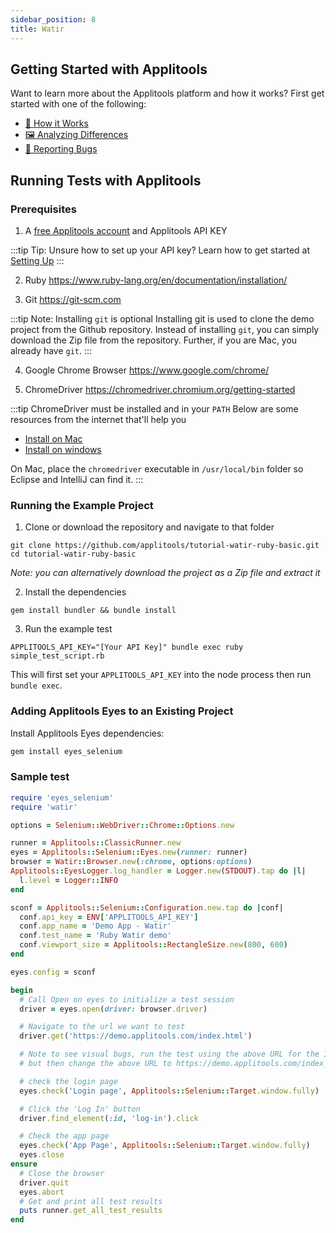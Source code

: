 ```yaml
---
sidebar_position: 8
title: Watir
---
```


## Getting Started with Applitools

Want to learn more about the Applitools platform and how it works? First get started with one of the following:

* [🤖 How it Works](/overview/how-it-works.html)
* [🖼 Analyzing Differences](/overview/analyzing-differences.html)
* [🐞 Reporting Bugs](/getting-started/reporting-bugs-from-applitools.html)

## Running Tests with Applitools

### Prerequisites

1. A [free Applitools account](https://applitools.com/users/register) and Applitools API KEY

  :::tip Tip: Unsure how to set up your API key?
  Learn how to get started at [Setting Up](/getting-started/setting-up-your-environment.html)
  :::

2. Ruby <https://www.ruby-lang.org/en/documentation/installation/>

3. Git <https://git-scm.com>

  :::tip Note: Installing `git` is optional
  Installing git is used to clone the demo project from the Github repository. Instead of installing `git`, you can simply download the Zip file from the repository. Further, if you are Mac, you already have `git`.
  :::

4. Google Chrome Browser <https://www.google.com/chrome/>

5. ChromeDriver <https://chromedriver.chromium.org/getting-started>

  :::tip ChromeDriver must be installed and in your `PATH`
  Below are some resources from the internet that'll help you
  
  * [Install on Mac](https://www.kenst.com/2015/03/installing-chromedriver-on-mac-osx/)
  * [Install on windows](https://www.youtube.com/watch?v=dz59GsdvUF8)

  On Mac, place the `chromedriver` executable in `/usr/local/bin` folder so Eclipse and IntelliJ can find it.
  :::

### Running the Example Project

1. Clone or download the repository and navigate to that folder
```
git clone https://github.com/applitools/tutorial-watir-ruby-basic.git
cd tutorial-watir-ruby-basic
```
*Note: you can alternatively download the project as a Zip file and extract it*

2. Install the dependencies
```
gem install bundler && bundle install
```

3. Run the example test
```
APPLITOOLS_API_KEY="[Your API Key]" bundle exec ruby simple_test_script.rb
```

This will first set your `APPLITOOLS_API_KEY` into the node process then run `bundle exec`.


### Adding Applitools Eyes to an Existing Project

Install Applitools Eyes dependencies:

```sh
gem install eyes_selenium
```

### Sample test

```ruby
require 'eyes_selenium'
require 'watir'

options = Selenium::WebDriver::Chrome::Options.new

runner = Applitools::ClassicRunner.new
eyes = Applitools::Selenium::Eyes.new(runner: runner)
browser = Watir::Browser.new(:chrome, options:options)
Applitools::EyesLogger.log_handler = Logger.new(STDOUT).tap do |l|
  l.level = Logger::INFO
end

sconf = Applitools::Selenium::Configuration.new.tap do |conf|
  conf.api_key = ENV['APPLITOOLS_API_KEY']
  conf.app_name = 'Demo App - Watir'
  conf.test_name = 'Ruby Watir demo'
  conf.viewport_size = Applitools::RectangleSize.new(800, 600)
end

eyes.config = sconf

begin
  # Call Open on eyes to initialize a test session
  driver = eyes.open(driver: browser.driver)

  # Navigate to the url we want to test
  driver.get('https://demo.applitools.com/index.html')

  # Note to see visual bugs, run the test using the above URL for the 1st run.
  # but then change the above URL to https://demo.applitools.com/index_v2.html (for the 2nd run)

  # check the login page
  eyes.check('Login page', Applitools::Selenium::Target.window.fully)

  # Click the 'Log In' button
  driver.find_element(:id, 'log-in').click

  # Check the app page
  eyes.check('App Page', Applitools::Selenium::Target.window.fully)
  eyes.close
ensure
  # Close the browser
  driver.quit
  eyes.abort
  # Get and print all test results
  puts runner.get_all_test_results
end
```


<PartialOutro/>
